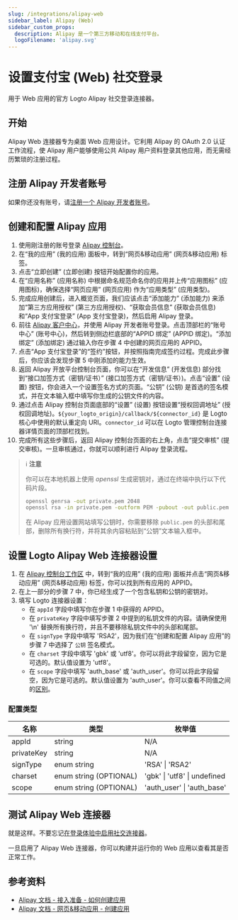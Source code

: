 ```yaml
---
slug: /integrations/alipay-web
sidebar_label: Alipay (Web)
sidebar_custom_props:
  description: Alipay 是一个第三方移动和在线支付平台。
  logoFilename: 'alipay.svg'
---
```



# 设置支付宝 (Web) 社交登录

用于 Web 应用的官方 Logto Alipay 社交登录连接器。

<GuideTip />

## 开始

Alipay Web 连接器专为桌面 Web 应用设计。它利用 Alipay 的 OAuth 2.0 认证工作流程，使 Alipay 用户能够使用公共 Alipay 用户资料登录其他应用，而无需经历繁琐的注册过程。

## 注册 Alipay 开发者账号

如果你还没有账号，请[注册一个 Alipay 开发者账号](https://certifyweb.alipay.com/certify/reg/guide#/)。

## 创建和配置 Alipay 应用

1. 使用刚注册的账号登录 [Alipay 控制台](https://open.alipay.com/)。
2. 在“我的应用” (我的应用) 面板中，转到“网页&移动应用” (网页&移动应用) 标签。
3. 点击“立即创建” (立即创建) 按钮开始配置你的应用。
4. 在“应用名称” (应用名称) 中根据命名规范命名你的应用并上传“应用图标” (应用图标)，确保选择“网页应用” (网页应用) 作为“应用类型” (应用类型)。
5. 完成应用创建后，进入概览页面，我们应该点击“添加能力” (添加能力) 来添加“第三方应用授权” (第三方应用授权)、“获取会员信息” (获取会员信息) 和“App 支付宝登录” (App 支付宝登录)，然后启用 Alipay 登录。
6. 前往 [Alipay 客户中心](https://b.alipay.com/index2.htm)，并使用 Alipay 开发者账号登录。点击顶部栏的“账号中心” (账号中心)，然后转到侧边栏底部的“APPID 绑定” (APPID 绑定)。“添加绑定” (添加绑定) 通过输入你在步骤 4 中创建的网页应用的 APPID。
7. 点击“App 支付宝登录”的“签约”按钮，并按照指南完成签约过程。完成此步骤后，你应该会发现步骤 5 中刚添加的能力生效。
8. 返回 Alipay 开放平台控制台页面，你可以在“开发信息” (开发信息) 部分找到“接口加签方式（密钥/证书）” (接口加签方式（密钥/证书）)。点击“设置” (设置) 按钮，你会进入一个设置签名方式的页面。“公钥” (公钥) 是首选的签名模式，并在文本输入框中填写你生成的公钥文件的内容。
9. 通过点击 Alipay 控制台页面底部的“设置” (设置) 按钮设置“授权回调地址” (授权回调地址)。`${your_logto_origin}/callback/${connector_id}` 是 Logto 核心中使用的默认重定向 URI。`connector_id` 可以在 Logto 管理控制台连接器详情页面的顶部栏找到。
10. 完成所有这些步骤后，返回 Alipay 控制台页面的右上角，点击“提交审核” (提交审核)。一旦审核通过，你就可以顺利进行 Alipay 登录流程。

> ℹ️ **注意**
>
> 你可以在本地机器上使用 _openssl_ 生成密钥对，通过在终端中执行以下代码片段。
>
> ```bash
> openssl genrsa -out private.pem 2048
> openssl rsa -in private.pem -outform PEM -pubout -out public.pem
> ```
>
> 在 Alipay 应用设置网站填写公钥时，你需要移除 `public.pem` 的头部和尾部，删除所有换行符，并将其余内容粘贴到“公钥”文本输入框中。

## 设置 Logto Alipay Web 连接器设置

1. 在 [Alipay 控制台工作区](https://open.alipay.com/dev/workspace) 中，转到“我的应用” (我的应用) 面板并点击“网页&移动应用” (网页&移动应用) 标签，你可以找到所有应用的 APPID。
2. 在上一部分的步骤 7 中，你已经生成了一个包含私钥和公钥的密钥对。
3. 填写 Logto 连接器设置：
   - 在 `appId` 字段中填写你在步骤 1 中获得的 APPID。
   - 在 `privateKey` 字段中填写步骤 2 中提到的私钥文件的内容。请确保使用 '\n' 替换所有换行符，并且不要移除私钥文件中的头部和尾部。
   - 在 `signType` 字段中填写 'RSA2'，因为我们在“创建和配置 Alipay 应用”的步骤 7 中选择了 `公钥` 签名模式。
   - 在 `charset` 字段中填写 'gbk' 或 'utf8'。你可以将此字段留空，因为它是可选的。默认值设置为 'utf8'。
   - 在 `scope` 字段中填写 'auth_base' 或 'auth_user'。你可以将此字段留空，因为它是可选的。默认值设置为 'auth_user'。你可以查看不同值之间的[区别](https://opendocs.alipay.com/fw/api/105942)。

### 配置类型

| 名称       | 类型                   | 枚举值                       |
| ---------- | ---------------------- | ---------------------------- |
| appId      | string                 | N/A                          |
| privateKey | string                 | N/A                          |
| signType   | enum string            | 'RSA' \| 'RSA2'              |
| charset    | enum string (OPTIONAL) | 'gbk' \| 'utf8' \| undefined |
| scope      | enum string (OPTIONAL) | 'auth_user' \| 'auth_base'   |

## 测试 Alipay Web 连接器

就是这样。不要忘记[在登录体验中启用社交连接器](/connectors/social-connectors/#enable-social-sign-in)。

一旦启用了 Alipay Web 连接器，你可以构建并运行你的 Web 应用以查看其是否正常工作。

## 参考资料

- [Alipay 文档 - 接入准备 - 如何创建应用](https://opendocs.alipay.com/support/01rau6)
- [Alipay 文档 - 网页&移动应用 - 创建应用](https://opendocs.alipay.com/open/200/105310)
